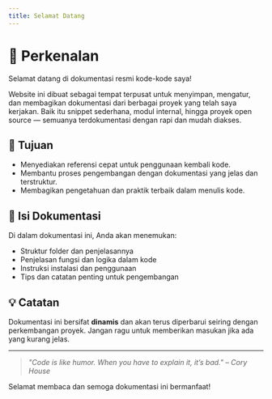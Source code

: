 ```yaml
---
title: Selamat Datang
---
```


# 📘 Perkenalan

Selamat datang di dokumentasi resmi kode-kode saya!

Website ini dibuat sebagai tempat terpusat untuk menyimpan, mengatur, dan membagikan dokumentasi dari berbagai proyek yang telah saya kerjakan. Baik itu snippet sederhana, modul internal, hingga proyek open source — semuanya terdokumentasi dengan rapi dan mudah diakses.

## 🎯 Tujuan

- Menyediakan referensi cepat untuk penggunaan kembali kode.
- Membantu proses pengembangan dengan dokumentasi yang jelas dan terstruktur.
- Membagikan pengetahuan dan praktik terbaik dalam menulis kode.

## 🧩 Isi Dokumentasi

Di dalam dokumentasi ini, Anda akan menemukan:

- Struktur folder dan penjelasannya
- Penjelasan fungsi dan logika dalam kode
- Instruksi instalasi dan penggunaan
- Tips dan catatan penting untuk pengembangan

## 💡 Catatan

Dokumentasi ini bersifat **dinamis** dan akan terus diperbarui seiring dengan perkembangan proyek. Jangan ragu untuk memberikan masukan jika ada yang kurang jelas.

---

> _"Code is like humor. When you have to explain it, it’s bad." – Cory House_

Selamat membaca dan semoga dokumentasi ini bermanfaat!
